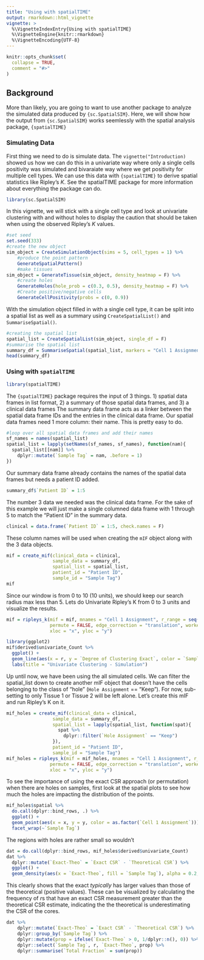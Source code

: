 ```yaml
---
title: "Using with spatialTIME"
output: rmarkdown::html_vignette
vignette: >
  %\VignetteIndexEntry{Using with spatialTIME}
  %\VignetteEngine{knitr::rmarkdown}
  %\VignetteEncoding{UTF-8}
---
```


```r
knitr::opts_chunk$set(
  collapse = TRUE,
  comment = "#>"
)
```

## Background

More than likely, you are going to want to use another package to analyze the simulated data produced by `{sc.SpatialSIM}`. Here, we will show how the output from `{sc.SpatialSIM}` works seemlessly with the spatial analysis package, `{spatialTIME}`

### Simulating Data

First thing we need to do is simulate data. The `vignette("Introduction)` showed us how we can do this in a univariate way where only a single cells positivity was simulated and bivaraiate way where we get positivity for multiple cell types. We can use this data with `{spatialTIME}` to derive spatial statistics like Ripley's *K*. See the spatialTIME package for more information about everything the package can do.

```r
library(sc.SpatialSIM)
```


In this vignette, we will stick with a single cell type and look at univariate clustering with and without holes to display the caution that should be taken when using the observed Ripley's *K* values. 

```r
#set seed
set.seed(333)
#create the new object
sim_object = CreateSimulationObject(sims = 5, cell_types = 1) %>%
    #produce the point pattern
    GenerateSpatialPattern()
    #make tissues
sim_object = GenerateTissue(sim_object, density_heatmap = F) %>%
    #create holes
    GenerateHoles(hole_prob = c(0.3, 0.5), density_heatmap = F) %>%
    #Create positive/negative cells
    GenerateCellPositivity(probs = c(0, 0.9))
```

With the simulation object filled in with a single cell type, it can be split into a spatial list as well as a summary using `CreateSpatialList()` and `SummariseSpatial()`.

```r
#creating the spatial list
spatial_list = CreateSpatialList(sim_object, single_df = F)
#summarise the spatial list
summary_df = SummariseSpatial(spatial_list, markers = "Cell 1 Assignment")
head(summary_df)
```

### Using with `spatialTIME`

```r
library(spatialTIME)
```

The `{spatialTIME}` package requires the input of 3 things. 1) spatial data frames in list format, 2) a summary of those spatial data frames, and 3) a clinical data frames The summary data frame acts as a linker between the spatial data frame IDs and the entries in the clinical data frame. Our spatial data frames need 1 more column: their name. This is pretty easy to do.

```r
#loop over all spatial data frames and add their names
sf_names = names(spatial_list)
spatial_list = lapply(setNames(sf_names, sf_names), function(nam){
  spatial_list[[nam]] %>%
    dplyr::mutate(`Sample Tag` = nam, .before = 1)
})
```

Our summary data frame already contains the names of the spatial data frames but needs a patient ID added.

```r
summary_df$`Patient ID` = 1:5
```

The number 3 data we needed was the clinical data frame. For the sake of this example we will just make a single columned data frame with 1 through 5 to match the "Patient ID" in the summary data.

```r
clinical = data.frame(`Patient ID` = 1:5, check.names = F)
```

These column names will be used when creating the `mIF` object along with the 3 data objects.

```r
mif = create_mif(clinical_data = clinical,
                 sample_data = summary_df,
                 spatial_list = spatial_list,
                 patient_id = "Patient ID",
                 sample_id = "Sample Tag")
mif
```

Since our window is from 0 to 10 (10 units), we should keep our search radius max less than 5. Lets do Univariate Ripley's K from 0 to 3 units and visualize the results.

```r
mif = ripleys_k(mif = mif, mnames = "Cell 1 Assignment", r_range = seq(0, 3, 0.1), 
                permute = FALSE, edge_correction = "translation", workers = 1,
                xloc = "x", yloc = "y")
```

```r
library(ggplot2)
mif$derived$univariate_Count %>%
  ggplot() +
  geom_line(aes(x = r, y = `Degree of Clustering Exact`, color = `Sample Tag`)) +
  labs(title = "Univariate Clustering - Simulation")
```

Up until now, we have been using the all simulated cells. We can filter the spatial_list down to create another mIF object that doesn't have the cells belonging to the class of "hole" (`Hole Assignment` == "Keep"). For now, sub-setting to only Tissue 1 or Tissue 2 will be left alone. Let's create this mIF and run Ripley's K on it.

```r
mif_holes = create_mif(clinical_data = clinical,
                 sample_data = summary_df,
                 spatial_list = lapply(spatial_list, function(spat){
                   spat %>%
                     dplyr::filter(`Hole Assignment` == "Keep")
                 }),
                 patient_id = "Patient ID",
                 sample_id = "Sample Tag")
mif_holes = ripleys_k(mif = mif_holes, mnames = "Cell 1 Assignment", r_range = seq(0, 3, 0.1), 
                permute = FALSE, edge_correction = "translation", workers = 1,
                xloc = "x", yloc = "y")
```

To see the importance of using the exact CSR approach (or permutation) when there are holes on samples, first look at the spatial plots to see how much the holes are impacting the distribution of the points.

```r
mif_holes$spatial %>%
  do.call(dplyr::bind_rows, .) %>%
  ggplot() +
  geom_point(aes(x = x, y = y, color = as.factor(`Cell 1 Assignment`))) +
  facet_wrap(~`Sample Tag`)
```

The regions with holes are rather small so wouldn't 

```r
dat = do.call(dplyr::bind_rows, mif_holes$derived$univariate_Count)
dat %>%
  dplyr::mutate(`Exact-Theo` = `Exact CSR` - `Theoretical CSR`) %>%
  ggplot() +
  geom_density(aes(x = `Exact-Theo`, fill = `Sample Tag`), alpha = 0.2, adjust = 0.2)
```

This clearly shows that the exact *typically* has larger values than those of the theoretical (positive values). These can be visualized by calculating the frequency of *r*s that have an exact CSR measurement greater than the theoretical CSR estimate, indicating the the theoretical is underestimating the CSR of the cores. 

```r
dat %>%
    dplyr::mutate(`Exact-Theo` = `Exact CSR` - `Theoretical CSR`) %>%
    dplyr::group_by(`Sample Tag`) %>%
    dplyr::mutate(prop = ifelse(`Exact-Theo` > 0, 1/dplyr::n(), 0)) %>%
    dplyr::select(`Sample Tag`, r, `Exact-Theo`, prop) %>%
    dplyr::summarise(`Total Fraction` = sum(prop))
```


